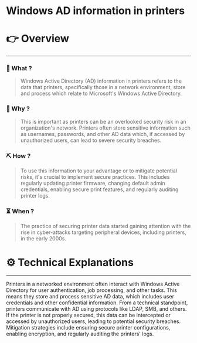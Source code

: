 # Windows AD information in printers


# 👉 Overview

---

### 👀 What ?

> Windows Active Directory (AD) information in printers refers to the data that printers, specifically those in a network environment, store and process which relate to Microsoft's Windows Active Directory.
> 

### 🧐 Why ?

> This is important as printers can be an overlooked security risk in an organization's network. Printers often store sensitive information such as usernames, passwords, and other AD data which, if accessed by unauthorized users, can lead to severe security breaches.
> 

### ⛏️ How ?

> To use this information to your advantage or to mitigate potential risks, it's crucial to implement secure practices. This includes regularly updating printer firmware, changing default admin credentials, enabling secure print features, and regularly auditing printer logs.
> 

### ⏳ When ?

> The practice of securing printer data started gaining attention with the rise in cyber-attacks targeting peripheral devices, including printers, in the early 2000s.
> 

# ⚙️ Technical Explanations

---

Printers in a networked environment often interact with Windows Active Directory for user authentication, job processing, and other tasks. This means they store and process sensitive AD data, which includes user credentials and other confidential information. From a technical standpoint, printers communicate with AD using protocols like LDAP, SMB, and others. If the printer is not properly secured, this data can be intercepted or accessed by unauthorized users, leading to potential security breaches. Mitigation strategies include ensuring secure printer configurations, enabling encryption, and regularly auditing the printers' logs.
